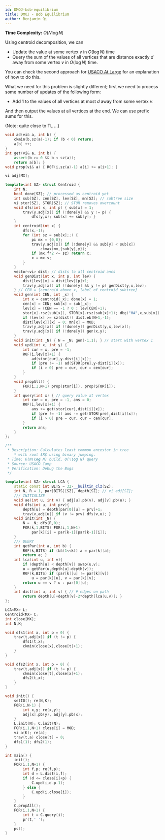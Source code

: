```yaml
---
id: DMOJ-bob-equilibrium
title: DMOJ - Bob Equilibrium
author: Benjamin Qi
---
```


**Time Complexity:** $O(N\log N)$

Using centroid decomposition, we can 

 - Update the value at some vertex $v$ in $O(\log N)$ time
 - Query the sum of the values of all vertices that are distance exactly $d$ away from some vertex $v$ in $O(\log N)$ time.

You can check the second approach for [USACO At Large](http://www.usaco.org/current/data/sol_atlarge_platinum_jan18.html) for an explanation of how to do this.

What we need for this problem is slightly different; first we need to process some number of updates of the following form:

 - Add 1 to the values of all vertices at most $d$ away from some vertex $v$.

And then output the values at all vertices at the end. We can use prefix sums for this.

(Note: quite close to TL ...)

```cpp
void ad(vi& a, int b) {
	ckmin(b,sz(a)-1); if (b < 0) return;
	a[b] ++;
}
int get(vi& a, int b) {
	assert(b >= 0 && b < sz(a));
	return a[b]; }
void prop(vi& a) { R0F(i,sz(a)-1) a[i] += a[i+1]; }

vi adj[MX];

template<int SZ> struct Centroid {
	int N;
	bool done[SZ]; // processed as centroid yet
	int sub[SZ], cen[SZ], lev[SZ], mn[SZ]; // subtree size
	vi stor[SZ], STOR[SZ]; // STOR removes overcount
	void dfs(int x, int p) { sub[x] = 1; 
		trav(y,adj[x]) if (!done[y] && y != p) {
			dfs(y,x); sub[x] += sub[y]; }
	}
	int centroid(int x) {
		dfs(x,-1); 
		for (int sz = sub[x];;) {
			pi mx = {0,0};
			trav(y,adj[x]) if (!done[y] && sub[y] < sub[x]) 
				ckmax(mx,{sub[y],y});
			if (mx.f*2 <= sz) return x; 
			x = mx.s;
		}
	}
	vector<vi> dist; // dists to all centroid ancs
	void genDist(int x, int p, int lev) {
		dist[lev][x] = dist[lev][p]+1;
		trav(y,adj[x]) if (!done[y] && y != p) genDist(y,x,lev); 
	} // CEN = {centroid above x, label of centroid subtree}
	void gen(int CEN, int _x) {
		int x = centroid(_x); done[x] = 1; 
		cen[x] = CEN; sub[x] = sub[_x];
		lev[x] = (CEN == -1 ? 0 : lev[CEN]+1);
		stor[x].rsz(sub[x]), STOR[x].rsz(sub[x]+1); dbg("HA",x,sub[x]);
		if (lev[x] >= sz(dist)) dist.eb(N+1,-1); 
		dist[lev[x]][x] = 0; mn[x] = MOD;
		trav(y,adj[x]) if (!done[y]) genDist(y,x,lev[x]);
		trav(y,adj[x]) if (!done[y]) gen(x,y);
	}
	void init(int _N) { N = _N; gen(-1,1); } // start with vertex 1
	void upd(int x, int y) {
		int cur = x, pre = -1;
		R0F(i,lev[x]+1) {
			ad(stor[cur],y-dist[i][x]); 
			if (pre != -1) ad(STOR[pre],y-dist[i][x]);
			if (i > 0) pre = cur, cur = cen[cur];
		}
	}
	void propAll() {
		FOR(i,1,N+1) prop(stor[i]), prop(STOR[i]);
	}
	int query(int x) { // query value at vertex
		int cur = x, pre = -1, ans = 0;
		R0F(i,lev[x]+1) {
			ans += get(stor[cur],dist[i][x]); 
			if (pre != -1) ans -= get(STOR[pre],dist[i][x]);
			if (i > 0) pre = cur, cur = cen[cur];
		}
		return ans;
	}
};

/**
 * Description: Calculates least common ancestor in tree 
 	* with root $R$ using binary jumping. 
 * Time: O(N\log N) build, O(\log N) query
 * Source: USACO Camp
 * Verification: Debug the Bugs
 */

template<int SZ> struct LCA {
	static const int BITS = 32-__builtin_clz(SZ);
	int N, R = 1, par[BITS][SZ], depth[SZ]; // vi adj[SZ]; 
	/// INITIALIZE
	void ae(int u, int v) { adj[u].pb(v), adj[v].pb(u); }
	void dfs(int u, int prv){
		depth[u] = depth[par[0][u] = prv]+1;
		trav(v,adj[u]) if (v != prv) dfs(v,u); }
	void init(int _N) {
		N = _N; dfs(R,0);
		FOR(k,1,BITS) FOR(i,1,N+1) 
			par[k][i] = par[k-1][par[k-1][i]];
	}
	/// QUERY
	int getPar(int a, int b) {
		R0F(k,BITS) if (b&(1<<k)) a = par[k][a];
		return a; }
	int lca(int u, int v){
		if (depth[u] < depth[v]) swap(u,v);
		u = getPar(u,depth[u]-depth[v]);
		R0F(k,BITS) if (par[k][u] != par[k][v]) 
			u = par[k][u], v = par[k][v];
		return u == v ? u : par[0][u];
	}
	int dist(int u, int v) { // # edges on path
		return depth[u]+depth[v]-2*depth[lca(u,v)]; }
};

LCA<MX> L;
Centroid<MX> C;
int close[MX];
int N,K;

void dfs1(int x, int p = 0) {
	trav(t,adj[x]) if (t != p) {
		dfs1(t,x);
		ckmin(close[x],close[t]+1);
	}
}

void dfs2(int x, int p = 0) {
	trav(t,adj[x]) if (t != p) {
		ckmin(close[t],close[x]+1);
		dfs2(t,x);
	}
}

void init() {
	setIO(); re(N,K);
	F0R(i,N-1) {
		int x,y; re(x,y);
		adj[x].pb(y), adj[y].pb(x);
	}
	L.init(N); C.init(N);
	FOR(i,1,N+1) close[i] = MOD;
	vi a(K); re(a);
	trav(t,a) close[t] = 0;
	dfs1(1); dfs2(1);
}

int main() {
	init();
	FOR(i,1,N+1) {
		int f,p; re(f,p);
		int d = L.dist(i,f);
		if (d <= close[i]+p) {
			C.upd(i,d-p-1);
		} else {
			C.upd(i,close[i]);
		}
	}
	C.propAll();
	FOR(i,1,N+1) {
		int t = C.query(i); 
		pr(t,' ');
	}
	ps();
}
```